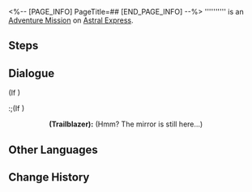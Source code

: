 <%-- [PAGE_INFO]
PageTitle=##
[END_PAGE_INFO] --%>
{{Stub|Dialogue.}}
{{Mission Infobox
|id            = 4010135
|title         = 
|image         = <!--Mission .png-->
|type          = Adventure
|event_name    = 
|chapter       = 
|requirements  = [[Adventure Mission]] ''[[Fleeting Lights]]'' completed
|summary       = <!--official mission summary from Fate's Atlas-->
|characters    = Trailblazer
|startLocation = [[Astral Express]] - [[Parlor Car]]
|world         = Astral Express
|area          = Parlor Car
|prev          = Fleeting Lights
|next          = 
|rewards       = 
}}
'''''''''' is an [[Adventure Mission]] on [[Astral Express]].

==Steps==


<!--
==Gameplay Notes==

--><!--
==Trial Character==

-->
==Dialogue==
{{Stub Dialogue}}
:<!--0.25-second delay-->
;(If {{cx}}<!--SubMission not Finish: 401010531-->)
:;(If {{cx}}<!--SubMission Finish: 401013702-->)
:::{{A|VO SideX sys1 player 105 m.ogg}} {{A|VO SideX sys1 player 105 f.ogg}} '''(Trailblazer):''' (Hmm? The mirror is still here...)
{{Dialogue End}}

==Other Languages==
{{Other Languages
|en   = 
|zhs  = 
|zht  = 
|ja   = 
|ko   = 
|es   = 
|fr   = 
|ru   = 
|th   = 
|vi   = 
|de   = 
|id   = 
|pt   = 
}}

==Change History==
{{Change History|1.0}}
